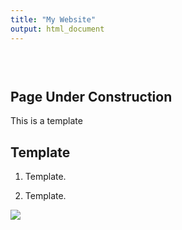 ---
title: "My Website"
output: html_document
---

<style type="text/css">
.title {
  display: none;
}

#getting-started img {
  margin-right: 10px;
}

</style>

<div class="row" style="padding-top: 30px;">
<div class="col-sm-6">

# **Page Under Construction**

This is a template 

## Template

1. Template.

2. Template. 



</div>
<div class="col-sm-6">

![](images/WebsiteMe.png)